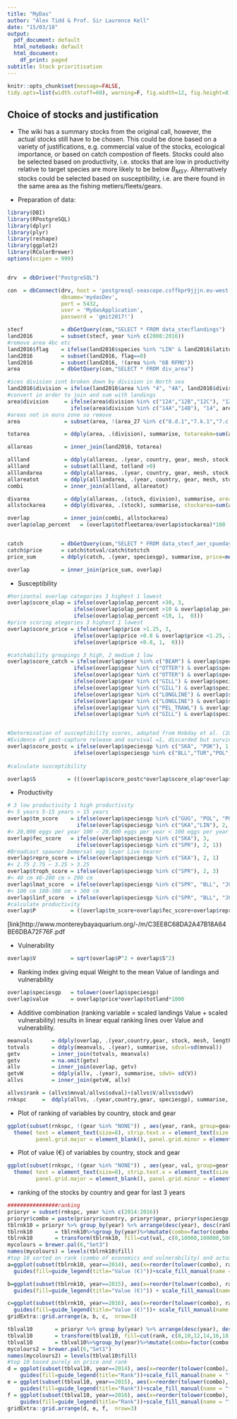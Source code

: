 ```yaml
---
title: "MyDas"
author: "Alex Tidd & Prof. Sir Laurence Kell"
date: "15/03/18"
output:
  pdf_document: default
  html_notebook: default
  html_document:
    df_print: paged
subtitle: Stock prioritisation
---
```

```r
knitr::opts_chunk$set(message=FALSE, 
tidy.opts=list(width.cutoff=60), warning=F, fig.width=12, fig.height=8) 
```
## Choice of stocks and justification  

+ The wiki has a summary stocks from the original call,  however, the actual stocks still have to be chosen. This could be done based on a variety of justifications, e.g. commercial value of the stocks, ecological importance, or based on catch compostion of fleets. Stocks could also be selected based on productivity, i.e. stocks that are low in productivity relative to target species are more likely to be below $B_{MSY}$. Alternatively stocks could be selected based on susceptibility, i.e. are there found in the same area as the fishing metiers/fleets/gears. 

+ Preparation of data:

```r
library(DBI)
library(RPostgreSQL)
library(dplyr)
library(plyr)
library(reshape)
library(ggplot2)
library(RColorBrewer)
options(scipen = 999)


drv  = dbDriver("PostgreSQL")

con  = dbConnect(drv, host = 'postgresql-seascope.csffkpr9jjjn.eu-west-2.rds.amazonaws.com',
                 dbname='mydasDev',
                 port = 5432,
                 user = 'MydasApplication',
                 password = 'gmit2017!')

stecf            = dbGetQuery(con,"SELECT * FROM data_stecflandings")
land2016         = subset(stecf, year %in% c(2008:2016))
#remove area 4bc etc
land2016$flag    = ifelse(land2016$species %in% "LIN" & land2016$latitude <57.5 & land2016$area %in% "4", 1, 0)
land2016         = subset(land2016, flag==0)
land2016         = subset(land2016, !(area %in% "6B RFMO"))
area             = dbGetQuery(con,"SELECT * FROM div_area")

#ices division isnt broken down by division in North sea
land2016$division = ifelse(land2016$area %in% "4", "4A", land2016$division)
#convert in order to join and sum with landings
area$division     = ifelse(area$division %in% c("12A","12B","12C"), "12",
                    ifelse(area$division %in% c("14A","14B"), "14", area$division))
#areas not in euro zone so remove
area              = subset(area, !(area_27 %in% c("8.d.1","7.k.1","7.c.1","6.b.1","7.j.1")))

totarea           = ddply(area, .(division), summarise, totareakm=sum(area_km2))

allareas          = inner_join(land2016, totarea)

allland           = ddply(allareas, .(year, country, gear, mesh, stock, speciesgp, length), summarise, totland=sum(landings))
allland           = subset(allland, totland >0)
alllandarea       = ddply(allareas, .(year, country, gear, mesh, stock, speciesgp, length,  ices_rectangle), summarise, uniarea=unique(area_km2))
allareatot        = ddply(alllandarea, .(year, country, gear, mesh, stock, speciesgp, length), summarise, totfleetarea=sum(uniarea))
combi             = inner_join(allland, allareatot)

divarea           = ddply(allareas, .(stock, division), summarise, area=unique(totareakm))
allstockarea      = ddply(divarea, .(stock), summarise, stockarea=sum(area))

overlap           = inner_join(combi, allstockarea)
overlap$olap_percent   = (overlap$totfleetarea/overlap$stockarea)*100


catch            = dbGetQuery(con,"SELECT * FROM data_stecf_aer_cpuedays")
catch$price      = catch$totval/catch$totctch
price_sum        = ddply(catch, .(year, speciesgp), summarise, price=mean(price))

overlap          = inner_join(price_sum, overlap)
```

+ Susceptibility

```r
#horizontal overlap categories 3 highest 1 lowest
overlap$score_olap = ifelse(overlap$olap_percent >30, 3, 
                     ifelse(overlap$olap_percent >10 & overlap$olap_percent <30, 2,
                     ifelse(overlap$olap_percent <10, 1,  0)))
#price scoring ategories 3 highest 1 lowest
overlap$score_price = ifelse(overlap$price >1.25, 3, 
                     ifelse(overlap$price >0.8 & overlap$price <1.25, 2,
                     ifelse(overlap$price <0.8, 1,  0)))

#catchability groupings 3 high, 2 medium 1 low
overlap$score_catch = ifelse(overlap$gear %in% c("BEAM") & overlap$speciesgp %in% c("BLL","TUR","GUG","SKA"), 3,
                     ifelse(overlap$gear %in% c("OTTER") & overlap$speciesgp %in% c("BLL","TUR", "SKA", "JOD","LIN","POK","POL"), 3,   
                     ifelse(overlap$gear %in% c("OTTER") & overlap$speciesgp %in% c("GUG"),2,
                     ifelse(overlap$gear %in% c("GILL") & overlap$speciesgp %in% c("POK","POL"), 3, 
                     ifelse(overlap$gear %in% c("GILL") & overlap$speciesgp %in% c("LIN", "TUR"), 2,        
                     ifelse(overlap$gear %in% c("LONGLINE") & overlap$speciesgp %in% c("LIN"), 3,  
                     ifelse(overlap$gear %in% c("LONGLINE") & overlap$speciesgp %in% c("POL"), 2,  
                     ifelse(overlap$gear %in% c("PEL_TRAWL") & overlap$speciesgp %in% c("SPR"), 3,   
                     ifelse(overlap$gear %in% c("GILL") & overlap$speciesgp %in% c("POK","POL"), 3, 1)))))))))  


#Determination of susceptibility scores, adopted from Hobday et al. (2011)
#Evidence of post-capture release and survival =1, discarded but survivorship unknown =2, majority dead or retained =3
overlap$score_postc = ifelse(overlap$speciesgp %in% c("SKA", "POK"), 1,
                     ifelse(overlap$speciesgp %in% c("BLL","TUR","POL", "LIN", "JOD"), 2,  3))
                     
#calculate susceptibility

overlap$S          = (((overlap$score_postc*overlap$score_olap*overlap$score_price*overlap$score_catch)-1)/40)+1

```

+ Productivity

```r

# 3 low productivity 1 high productivity
#< 5 years 5-15 years > 15 years
overlap$tm_score    = ifelse(overlap$speciesgp %in% c("GUG", "POL", "POK", "TUR", "BLL", "SPR", "JOD"), 1,  
                      ifelse(overlap$speciesgp %in% c("SKA","LIN"), 2, 3))      
#> 20,000 eggs per year 100 – 20,000 eggs per year < 100 eggs per year                  
overlap$fec_score   = ifelse(overlap$speciesgp %in% c("SKA"), 3, 
                      ifelse(overlap$speciesgp %in% c("SPR"), 2, 1))
#Broadcast spawner Demersal egg layer Live bearer
overlap$repro_score = ifelse(overlap$speciesgp %in% c("SKA"), 2, 1)
#< 2.75 2.75 – 3.25 > 3.25
overlap$troph_score = ifelse(overlap$speciesgp %in% c("SPR"), 2, 3)
#< 40 cm 40-200 cm > 200 cm
overlap$lmat_score  = ifelse(overlap$speciesgp %in% c("SPR", "BLL", "JOD", "GUG"), 1, 2)
#< 100 cm 100-300 cm > 300 cm
overlap$linf_score  = ifelse(overlap$speciesgp %in% c("SPR", "BLL", "JOD", "GUG", "TUR", "POL"), 1, 2)
#calculate productivity 
overlap$P           = ((overlap$tm_score+overlap$fec_score+overlap$repro_score+overlap$troph_score+overlap$lmat_score+overlap$linf_score)/6)
```
[link]http://www.montereybayaquarium.org/-/m/C3EE8C68DA2A47B18A64BE6DBA72F76F.pdf

+ Vulnerability 

```r
overlap$V           = sqrt(overlap$P^2 + overlap$S^2)    
```

+ Ranking index giving equal Weight to the mean Value of landings and vulnerability

```r
overlap$speciesgp   = tolower(overlap$speciesgp)
overlap$value       = overlap$price*overlap$totland*1000

```

+ Additive combination (ranking variable = scaled landings Value + scaled vulnerability) results in linear equal ranking lines over Value and vulnerability.

```r


meanvals      = ddply(overlap, .(year,country,gear, stock, mesh, length), summarise, mnval=mean(value))
totvals       = ddply(meanvals, .(year), summarise, sdval=sd(mnval))
getv          = inner_join(totvals, meanvals)
getv          = na.omit(getv)
allv          = inner_join(overlap, getv)
getvW         = ddply(allv, .(year), summarise, sdwV= sd(V))
allvs         = inner_join(getvW, allv)

allvs$rank = (allvs$mnval/allvs$sdval)+(allvs$V/allvs$sdwV)
rnkspc     =  ddply(allvs, .(year,country,gear, speciesgp), summarise, rank = mean(rank, na.rm=T), val=sum(value))
```

+ Plot of ranking of variables by country, stock and gear

```r
ggplot(subset(rnkspc, !(gear %in% "NONE")) , aes(year, rank, group=gear, colour=gear)) + geom_line(size=1)+facet_grid(speciesgp~country, scales="free")+theme_bw()+
  theme( text = element_text(size=8), strip.text.x = element_text(size = 8),strip.text.y = element_text(size = 8),
         panel.grid.major = element_blank(), panel.grid.minor = element_blank(), axis.text.x = element_text(angle = 45, hjust = 1)) + scale_color_manual(values=c("#000000","slateblue3", "#E69F00", "#56B4E9", "#009E73",  "#F0E442", "#0072B2", "#D55E00", "#CC79A7", "cadetblue3")) 
```

+ Plot of value (€) of variables by country, stock and gear

```r
ggplot(subset(rnkspc, !(gear %in% "NONE")) , aes(year, val, group=gear, colour=gear)) + geom_line(size=1)+facet_grid(speciesgp~country, scales="free")+theme_bw()+
  theme( text = element_text(size=8), strip.text.x = element_text(size = 8),strip.text.y = element_text(size = 8),
         panel.grid.major = element_blank(), panel.grid.minor = element_blank(), axis.text.x = element_text(angle = 45, hjust = 1)) + scale_color_manual(values=c("#000000","slateblue3", "#E69F00", "#56B4E9", "#009E73",  "#F0E442", "#0072B2", "#D55E00", "#CC79A7", "cadetblue3")) 
```

+ ranking of the stocks by country and gear for last 3 years
```r
################ranking
prioryr = subset(rnkspc, year %in% c(2014:2016))
prioryr$combo = paste(prioryr$country, prioryr$gear, prioryr$speciesgp, sep="_")
tblrnk10 = prioryr %>% group_by(year) %>% arrange(desc(year), desc(rank), desc(val))%>%top_n(10, rank)
tblrnk10       = tblrnk10%>%group_by(year)%>%mutate(combo=factor(combo, levels = unique(combo)))
tblrnk10       = transform(tblrnk10, fill=cut(val, c(0,10000,100000,500000,1000000,10000000,20000000)))
mycolours = brewer.pal(6,"Set3")
names(mycolours) = levels(tblrnk10$fill)
#top 10 sorted on rank (combo of economics and vulnerability) and actual value
a=ggplot(subset(tblrnk10, year==2014), aes(x=reorder(tolower(combo), rank), y=rank, fill=fill)) + geom_bar(stat="identity")+coord_flip()+ facet_wrap(~year, scale="free_y")+
  guides(fill=guide_legend(title="Value (€)"))+scale_fill_manual(name = "fill",values = mycolours) + theme_bw() + ylab("Rank") + xlab(" ")

b=ggplot(subset(tblrnk10, year==2015), aes(x=reorder(tolower(combo), rank), y=rank, fill=fill)) + geom_bar(stat="identity")+coord_flip()+ facet_wrap(~year, scale="free_y")+
  guides(fill=guide_legend(title="Value (€)")) + scale_fill_manual(name = "fill",values = mycolours) + theme_bw() + ylab("Rank") + xlab(" ")

c=ggplot(subset(tblrnk10, year==2016), aes(x=reorder(tolower(combo), rank), y=rank, fill=fill)) + geom_bar(stat="identity")+coord_flip()+ facet_wrap(~year, scale="free_y")+
  guides(fill=guide_legend(title="Value (€)"))+ scale_fill_manual(name = "fill",values = mycolours) + theme_bw() + ylab("Rank") + xlab(" ")
gridExtra::grid.arrange(a, b, c,  nrow=3)

tblval10       = prioryr %>% group_by(year) %>% arrange(desc(year), desc(val), desc(rank))%>%top_n(10, val)
tblval10       = transform(tblval10, fill=cut(rank, c(8,10,12,14,16,18,20)))
tblval10       = tblval10%>%group_by(year)%>%mutate(combo=factor(combo, levels = unique(combo)))
mycolours2 = brewer.pal(6,"Set1")
names(mycolours2) = levels(tblval10$fill)
#top 10 based purely on price and rank
d = ggplot(subset(tblval10, year==2014), aes(x=reorder(tolower(combo), val), y=val, fill=fill)) + geom_bar(stat="identity")+coord_flip()+facet_wrap(~year)+
    guides(fill=guide_legend(title="Rank"))+scale_fill_manual(name = "fill",values = mycolours2) + theme_bw() + ylab("€") + xlab("")
e = ggplot(subset(tblval10, year==2015), aes(x=reorder(tolower(combo), val), y=val, fill=fill)) + geom_bar(stat="identity")+coord_flip()+facet_wrap(~year)+
    guides(fill=guide_legend(title="Rank"))+scale_fill_manual(name = "fill",values = mycolours2) + theme_bw() + ylab("€") + xlab("")
f = ggplot(subset(tblval10, year==2016), aes(x=reorder(tolower(combo), val), y=val, fill=fill)) + geom_bar(stat="identity")+coord_flip()+facet_wrap(~year)+
    guides(fill=guide_legend(title="Rank"))+scale_fill_manual(name = "fill",values = mycolours2) + theme_bw() + ylab("€") + xlab("")
gridExtra::grid.arrange(d, e, f,  nrow=3)   

```